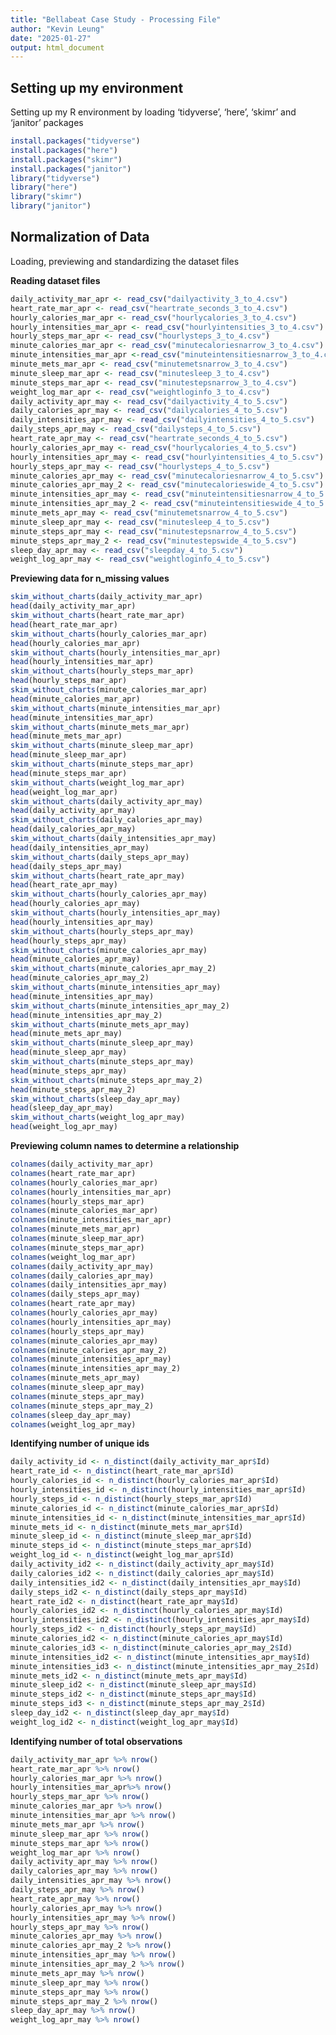 ---
title: "Bellabeat Case Study - Processing File"
author: "Kevin Leung"
date: "2025-01-27"
output: html_document
---

## Setting up my environment

Setting up my R environment by loading 'tidyverse', 'here', 'skimr' and 'janitor' packages

```{r loading packages}
install.packages("tidyverse")
install.packages("here")
install.packages("skimr")
install.packages("janitor")
library("tidyverse")
library("here")
library("skimr")
library("janitor")
```

## Normalization of Data

Loading, previewing and standardizing the dataset files

**Reading dataset files**

```{r reading dataset files}
daily_activity_mar_apr <- read_csv("dailyactivity_3_to_4.csv")
heart_rate_mar_apr <- read_csv("heartrate_seconds_3_to_4.csv")
hourly_calories_mar_apr <- read_csv("hourlycalories_3_to_4.csv")
hourly_intensities_mar_apr <- read_csv("hourlyintensities_3_to_4.csv")
hourly_steps_mar_apr <- read_csv("hourlysteps_3_to_4.csv")
minute_calories_mar_apr <- read_csv("minutecaloriesnarrow_3_to_4.csv")
minute_intensities_mar_apr <-read_csv("minuteintensitiesnarrow_3_to_4.csv")
minute_mets_mar_apr <- read_csv("minutemetsnarrow_3_to_4.csv")
minute_sleep_mar_apr <- read_csv("minutesleep_3_to_4.csv")
minute_steps_mar_apr <- read_csv("minutestepsnarrow_3_to_4.csv")
weight_log_mar_apr <- read_csv("weightloginfo_3_to_4.csv")
daily_activity_apr_may <- read_csv("dailyactivity_4_to_5.csv")
daily_calories_apr_may <- read_csv("dailycalories_4_to_5.csv")
daily_intensities_apr_may <- read_csv("dailyintensities_4_to_5.csv")
daily_steps_apr_may <- read_csv("dailysteps_4_to_5.csv")
heart_rate_apr_may <- read_csv("heartrate_seconds_4_to_5.csv")
hourly_calories_apr_may <- read_csv("hourlycalories_4_to_5.csv")
hourly_intensities_apr_may <- read_csv("hourlyintensities_4_to_5.csv")
hourly_steps_apr_may <- read_csv("hourlysteps_4_to_5.csv")
minute_calories_apr_may <- read_csv("minutecaloriesnarrow_4_to_5.csv")
minute_calories_apr_may_2 <- read_csv("minutecalorieswide_4_to_5.csv")
minute_intensities_apr_may <- read_csv("minuteintensitiesnarrow_4_to_5.csv")
minute_intensities_apr_may_2 <- read_csv("minuteintensitieswide_4_to_5.csv")
minute_mets_apr_may <- read_csv("minutemetsnarrow_4_to_5.csv")
minute_sleep_apr_may <- read_csv("minutesleep_4_to_5.csv")
minute_steps_apr_may <- read_csv("minutestepsnarrow_4_to_5.csv")
minute_steps_apr_may_2 <- read_csv("minutestepswide_4_to_5.csv")
sleep_day_apr_may <- read_csv("sleepday_4_to_5.csv")
weight_log_apr_may <- read_csv("weightloginfo_4_to_5.csv")
```

**Previewing data for n_missing values**

```{r previewing data}
skim_without_charts(daily_activity_mar_apr)
head(daily_activity_mar_apr)
skim_without_charts(heart_rate_mar_apr)
head(heart_rate_mar_apr)
skim_without_charts(hourly_calories_mar_apr)
head(hourly_calories_mar_apr)
skim_without_charts(hourly_intensities_mar_apr)
head(hourly_intensities_mar_apr)
skim_without_charts(hourly_steps_mar_apr)
head(hourly_steps_mar_apr)
skim_without_charts(minute_calories_mar_apr)
head(minute_calories_mar_apr)
skim_without_charts(minute_intensities_mar_apr)
head(minute_intensities_mar_apr)
skim_without_charts(minute_mets_mar_apr)
head(minute_mets_mar_apr)
skim_without_charts(minute_sleep_mar_apr)
head(minute_sleep_mar_apr)
skim_without_charts(minute_steps_mar_apr)
head(minute_steps_mar_apr)
skim_without_charts(weight_log_mar_apr)
head(weight_log_mar_apr)
skim_without_charts(daily_activity_apr_may)
head(daily_activity_apr_may)
skim_without_charts(daily_calories_apr_may)
head(daily_calories_apr_may)
skim_without_charts(daily_intensities_apr_may)
head(daily_intensities_apr_may)
skim_without_charts(daily_steps_apr_may)
head(daily_steps_apr_may)
skim_without_charts(heart_rate_apr_may)
head(heart_rate_apr_may)
skim_without_charts(hourly_calories_apr_may)
head(hourly_calories_apr_may)
skim_without_charts(hourly_intensities_apr_may)
head(hourly_intensities_apr_may)
skim_without_charts(hourly_steps_apr_may)
head(hourly_steps_apr_may)
skim_without_charts(minute_calories_apr_may)
head(minute_calories_apr_may)
skim_without_charts(minute_calories_apr_may_2)
head(minute_calories_apr_may_2)
skim_without_charts(minute_intensities_apr_may)
head(minute_intensities_apr_may)
skim_without_charts(minute_intensities_apr_may_2)
head(minute_intensities_apr_may_2)
skim_without_charts(minute_mets_apr_may)
head(minute_mets_apr_may)
skim_without_charts(minute_sleep_apr_may)
head(minute_sleep_apr_may)
skim_without_charts(minute_steps_apr_may)
head(minute_steps_apr_may)
skim_without_charts(minute_steps_apr_may_2)
head(minute_steps_apr_may_2)
skim_without_charts(sleep_day_apr_may)
head(sleep_day_apr_may)
skim_without_charts(weight_log_apr_may)
head(weight_log_apr_may)
```

**Previewing column names to determine a relationship**

```{r previewing column relationships}
colnames(daily_activity_mar_apr)
colnames(heart_rate_mar_apr)
colnames(hourly_calories_mar_apr)
colnames(hourly_intensities_mar_apr)
colnames(hourly_steps_mar_apr)
colnames(minute_calories_mar_apr)
colnames(minute_intensities_mar_apr)
colnames(minute_mets_mar_apr)
colnames(minute_sleep_mar_apr)
colnames(minute_steps_mar_apr)
colnames(weight_log_mar_apr)
colnames(daily_activity_apr_may)
colnames(daily_calories_apr_may)
colnames(daily_intensities_apr_may)
colnames(daily_steps_apr_may)
colnames(heart_rate_apr_may)
colnames(hourly_calories_apr_may)
colnames(hourly_intensities_apr_may)
colnames(hourly_steps_apr_may)
colnames(minute_calories_apr_may)
colnames(minute_calories_apr_may_2)
colnames(minute_intensities_apr_may)
colnames(minute_intensities_apr_may_2)
colnames(minute_mets_apr_may)
colnames(minute_sleep_apr_may)
colnames(minute_steps_apr_may)
colnames(minute_steps_apr_may_2)
colnames(sleep_day_apr_may)
colnames(weight_log_apr_may)
```

**Identifying number of unique ids**

```{r identifying unique ids}
daily_activity_id <- n_distinct(daily_activity_mar_apr$Id)
heart_rate_id <- n_distinct(heart_rate_mar_apr$Id)
hourly_calories_id <- n_distinct(hourly_calories_mar_apr$Id)
hourly_intensities_id <- n_distinct(hourly_intensities_mar_apr$Id)
hourly_steps_id <- n_distinct(hourly_steps_mar_apr$Id)
minute_calories_id <- n_distinct(minute_calories_mar_apr$Id)
minute_intensities_id <- n_distinct(minute_intensities_mar_apr$Id)
minute_mets_id <- n_distinct(minute_mets_mar_apr$Id)
minute_sleep_id <- n_distinct(minute_sleep_mar_apr$Id)
minute_steps_id <- n_distinct(minute_steps_mar_apr$Id)
weight_log_id <- n_distinct(weight_log_mar_apr$Id)
daily_activity_id2 <- n_distinct(daily_activity_apr_may$Id)
daily_calories_id2 <- n_distinct(daily_calories_apr_may$Id)
daily_intensities_id2 <- n_distinct(daily_intensities_apr_may$Id)
daily_steps_id2 <- n_distinct(daily_steps_apr_may$Id)
heart_rate_id2 <- n_distinct(heart_rate_apr_may$Id)
hourly_calories_id2 <- n_distinct(hourly_calories_apr_may$Id)
hourly_intensities_id2 <- n_distinct(hourly_intensities_apr_may$Id)
hourly_steps_id2 <- n_distinct(hourly_steps_apr_may$Id)
minute_calories_id2 <- n_distinct(minute_calories_apr_may$Id)
minute_calories_id3 <- n_distinct(minute_calories_apr_may_2$Id)
minute_intensities_id2 <- n_distinct(minute_intensities_apr_may$Id)
minute_intensities_id3 <- n_distinct(minute_intensities_apr_may_2$Id)
minute_mets_id2 <- n_distinct(minute_mets_apr_may$Id)
minute_sleep_id2 <- n_distinct(minute_sleep_apr_may$Id)
minute_steps_id2 <- n_distinct(minute_steps_apr_may$Id)
minute_steps_id3 <- n_distinct(minute_steps_apr_may_2$Id)
sleep_day_id2 <- n_distinct(sleep_day_apr_may$Id)
weight_log_id2 <- n_distinct(weight_log_apr_may$Id)
```

**Identifying number of total observations**

```{r identifying number of observations}
daily_activity_mar_apr %>% nrow()
heart_rate_mar_apr %>% nrow()
hourly_calories_mar_apr %>% nrow()
hourly_intensities_mar_apr%>% nrow()
hourly_steps_mar_apr %>% nrow()
minute_calories_mar_apr %>% nrow()
minute_intensities_mar_apr %>% nrow()
minute_mets_mar_apr %>% nrow()
minute_sleep_mar_apr %>% nrow()
minute_steps_mar_apr %>% nrow()
weight_log_mar_apr %>% nrow()
daily_activity_apr_may %>% nrow()
daily_calories_apr_may %>% nrow()
daily_intensities_apr_may %>% nrow()
daily_steps_apr_may %>% nrow()
heart_rate_apr_may %>% nrow()
hourly_calories_apr_may %>% nrow()
hourly_intensities_apr_may %>% nrow()
hourly_steps_apr_may %>% nrow()
minute_calories_apr_may %>% nrow()
minute_calories_apr_may_2 %>% nrow()
minute_intensities_apr_may %>% nrow()
minute_intensities_apr_may_2 %>% nrow()
minute_mets_apr_may %>% nrow()
minute_sleep_apr_may %>% nrow()
minute_steps_apr_may %>% nrow()
minute_steps_apr_may_2 %>% nrow()
sleep_day_apr_may %>% nrow()
weight_log_apr_may %>% nrow()
```

